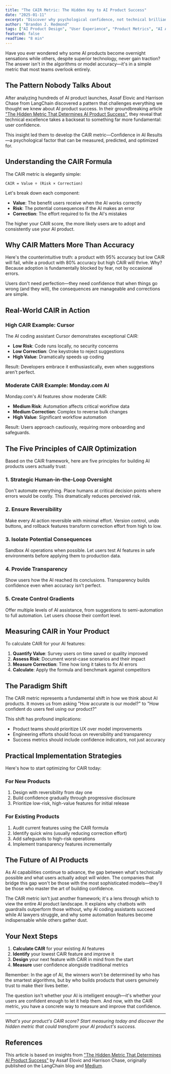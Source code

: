```yaml
---
title: "The CAIR Metric: The Hidden Key to AI Product Success"
date: "2025-01-11"
excerpt: "Discover why psychological confidence, not technical brilliance, determines whether your AI product succeeds or fails. Learn about the CAIR metric that's revolutionizing how we build AI products."
author: "Brandon J. Redmond"
tags: ["AI Product Design", "User Experience", "Product Metrics", "AI Adoption", "Product Strategy"]
featured: false
readTime: "8 min"
---
```


Have you ever wondered why some AI products become overnight sensations while others, despite superior technology, never gain traction? The answer isn't in the algorithms or model accuracy—it's in a simple metric that most teams overlook entirely.

## The Pattern Nobody Talks About

After analyzing hundreds of AI product launches, Assaf Elovic and Harrison Chase from LangChain discovered a pattern that challenges everything we thought we knew about AI product success. In their groundbreaking article ["The Hidden Metric That Determines AI Product Success"](https://blog.langchain.com/the-hidden-metric-that-determines-ai-product-success/), they reveal that technical excellence takes a backseat to something far more fundamental: user confidence.

This insight led them to develop the CAIR metric—Confidence in AI Results—a psychological factor that can be measured, predicted, and optimized for.

## Understanding the CAIR Formula

The CAIR metric is elegantly simple:

```
CAIR = Value ÷ (Risk × Correction)
```

Let's break down each component:

- **Value**: The benefit users receive when the AI works correctly
- **Risk**: The potential consequences if the AI makes an error
- **Correction**: The effort required to fix the AI's mistakes

The higher your CAIR score, the more likely users are to adopt and consistently use your AI product.

## Why CAIR Matters More Than Accuracy

Here's the counterintuitive truth: a product with 95% accuracy but low CAIR will fail, while a product with 80% accuracy but high CAIR will thrive. Why? Because adoption is fundamentally blocked by fear, not by occasional errors.

Users don't need perfection—they need confidence that when things go wrong (and they will), the consequences are manageable and corrections are simple.

## Real-World CAIR in Action

### High CAIR Example: Cursor

The AI coding assistant Cursor demonstrates exceptional CAIR:
- **Low Risk**: Code runs locally, no security concerns
- **Low Correction**: One keystroke to reject suggestions
- **High Value**: Dramatically speeds up coding

Result: Developers embrace it enthusiastically, even when suggestions aren't perfect.

### Moderate CAIR Example: Monday.com AI

Monday.com's AI features show moderate CAIR:
- **Medium Risk**: Automation affects critical workflow data
- **Medium Correction**: Complex to reverse bulk changes
- **High Value**: Significant workflow automation

Result: Users approach cautiously, requiring more onboarding and safeguards.

## The Five Principles of CAIR Optimization

Based on the CAIR framework, here are five principles for building AI products users actually trust:

### 1. Strategic Human-in-the-Loop Oversight
Don't automate everything. Place humans at critical decision points where errors would be costly. This dramatically reduces perceived risk.

### 2. Ensure Reversibility
Make every AI action reversible with minimal effort. Version control, undo buttons, and rollback features transform correction effort from high to low.

### 3. Isolate Potential Consequences
Sandbox AI operations when possible. Let users test AI features in safe environments before applying them to production data.

### 4. Provide Transparency
Show users how the AI reached its conclusions. Transparency builds confidence even when accuracy isn't perfect.

### 5. Create Control Gradients
Offer multiple levels of AI assistance, from suggestions to semi-automation to full automation. Let users choose their comfort level.

## Measuring CAIR in Your Product

To calculate CAIR for your AI features:

1. **Quantify Value**: Survey users on time saved or quality improved
2. **Assess Risk**: Document worst-case scenarios and their impact
3. **Measure Correction**: Time how long it takes to fix AI errors
4. **Calculate**: Apply the formula and benchmark against competitors

## The Paradigm Shift

The CAIR metric represents a fundamental shift in how we think about AI products. It moves us from asking "How accurate is our model?" to "How confident do users feel using our product?"

This shift has profound implications:
- Product teams should prioritize UX over model improvements
- Engineering efforts should focus on reversibility and transparency
- Success metrics should include confidence indicators, not just accuracy

## Practical Implementation Strategies

Here's how to start optimizing for CAIR today:

### For New Products
1. Design with reversibility from day one
2. Build confidence gradually through progressive disclosure
3. Prioritize low-risk, high-value features for initial release

### For Existing Products
1. Audit current features using the CAIR formula
2. Identify quick wins (usually reducing correction effort)
3. Add safeguards to high-risk operations
4. Implement transparency features incrementally

## The Future of AI Products

As AI capabilities continue to advance, the gap between what's technically possible and what users actually adopt will widen. The companies that bridge this gap won't be those with the most sophisticated models—they'll be those who master the art of building confidence.

The CAIR metric isn't just another framework; it's a lens through which to view the entire AI product landscape. It explains why chatbots with guardrails outperform those without, why AI coding assistants succeed while AI lawyers struggle, and why some automation features become indispensable while others gather dust.

## Your Next Steps

1. **Calculate CAIR** for your existing AI features
2. **Identify** your lowest CAIR feature and improve it
3. **Design** your next feature with CAIR in mind from the start
4. **Measure** user confidence alongside traditional metrics

Remember: In the age of AI, the winners won't be determined by who has the smartest algorithms, but by who builds products that users genuinely trust to make their lives better.

The question isn't whether your AI is intelligent enough—it's whether your users are confident enough to let it help them. And now, with the CAIR metric, you have a concrete way to measure and improve that confidence.

---

*What's your product's CAIR score? Start measuring today and discover the hidden metric that could transform your AI product's success.*

## References

This article is based on insights from ["The Hidden Metric That Determines AI Product Success"](https://blog.langchain.com/the-hidden-metric-that-determines-ai-product-success/) by Assaf Elovic and Harrison Chase, originally published on the LangChain blog and [Medium](https://medium.com/@assafelovic/the-hidden-metric-that-determines-ai-product-success-799a98fd57aa).